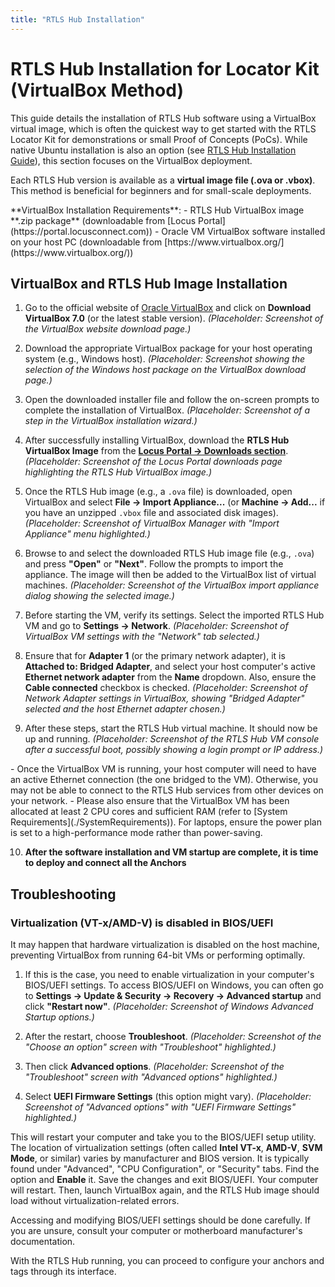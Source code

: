 ```yaml
---
title: "RTLS Hub Installation"
---
```

# RTLS Hub Installation for Locator Kit (VirtualBox Method)

This guide details the installation of RTLS Hub software using a VirtualBox virtual image, which is often the quickest way to get started with the RTLS Locator Kit for demonstrations or small Proof of Concepts (PoCs). While native Ubuntu installation is also an option (see [RTLS Hub Installation Guide](../RTLS_Hub/RtlsHubInstallGuide)), this section focuses on the VirtualBox deployment.

Each RTLS Hub version is available as a **virtual image file (.ova or .vbox)**. This method is beneficial for beginners and for small-scale deployments.

<Callout type="info">
 **VirtualBox Installation Requirements**:
 - RTLS Hub VirtualBox image **.zip package** (downloadable from [Locus Portal](https://portal.locusconnect.com))
 - Oracle VM VirtualBox software installed on your host PC (downloadable from [https://www.virtualbox.org/](https://www.virtualbox.org/))
</Callout>

## VirtualBox and RTLS Hub Image Installation

1.  Go to the official website of [Oracle VirtualBox](https://www.virtualbox.org/) and click on **Download VirtualBox 7.0** (or the latest stable version).
    *(Placeholder: Screenshot of the VirtualBox website download page.)*

2.  Download the appropriate VirtualBox package for your host operating system (e.g., Windows host).
    *(Placeholder: Screenshot showing the selection of the Windows host package on the VirtualBox download page.)*

3.  Open the downloaded installer file and follow the on-screen prompts to complete the installation of VirtualBox.
    *(Placeholder: Screenshot of a step in the VirtualBox installation wizard.)*

4.  After successfully installing VirtualBox, download the **RTLS Hub VirtualBox Image** from the **[Locus Portal -> Downloads section](https://portal.locusconnect.com/downloads)**.
    *(Placeholder: Screenshot of the Locus Portal downloads page highlighting the RTLS Hub VirtualBox image.)*

5.  Once the RTLS Hub image (e.g., a `.ova` file) is downloaded, open VirtualBox and select **File -> Import Appliance...** (or **Machine -> Add...** if you have an unzipped `.vbox` file and associated disk images).
    *(Placeholder: Screenshot of VirtualBox Manager with "Import Appliance" menu highlighted.)*

6.  Browse to and select the downloaded RTLS Hub image file (e.g., `.ova`) and press **"Open"** or **"Next"**. Follow the prompts to import the appliance. The image will then be added to the VirtualBox list of virtual machines.
    *(Placeholder: Screenshot of the VirtualBox import appliance dialog showing the selected image.)*

7.  Before starting the VM, verify its settings. Select the imported RTLS Hub VM and go to **Settings -> Network**.
    *(Placeholder: Screenshot of VirtualBox VM settings with the "Network" tab selected.)*

8.  Ensure that for **Adapter 1** (or the primary network adapter), it is **Attached to: Bridged Adapter**, and select your host computer's active **Ethernet network adapter** from the **Name** dropdown. Also, ensure the **Cable connected** checkbox is checked.
    *(Placeholder: Screenshot of Network Adapter settings in VirtualBox, showing "Bridged Adapter" selected and the host Ethernet adapter chosen.)*

9.  After these steps, start the RTLS Hub virtual machine. It should now be up and running.
    *(Placeholder: Screenshot of the RTLS Hub VM console after a successful boot, possibly showing a login prompt or IP address.)*

<Callout type="info">
- Once the VirtualBox VM is running, your host computer will need to have an active Ethernet connection (the one bridged to the VM). Otherwise, you may not be able to connect to the RTLS Hub services from other devices on your network.
- Please also ensure that the VirtualBox VM has been allocated at least 2 CPU cores and sufficient RAM (refer to [System Requirements](./SystemRequirements)). For laptops, ensure the power plan is set to a high-performance mode rather than power-saving.
</Callout>

10. **After the software installation and VM startup are complete, it is time to deploy and connect all the Anchors**

## Troubleshooting

### Virtualization (VT-x/AMD-V) is disabled in BIOS/UEFI

It may happen that hardware virtualization is disabled on the host machine, preventing VirtualBox from running 64-bit VMs or performing optimally.

1.  If this is the case, you need to enable virtualization in your computer's BIOS/UEFI settings. To access BIOS/UEFI on Windows, you can often go to **Settings -> Update & Security -> Recovery -> Advanced startup** and click **"Restart now"**.
    *(Placeholder: Screenshot of Windows Advanced Startup options.)*

2.  After the restart, choose **Troubleshoot**.
    *(Placeholder: Screenshot of the "Choose an option" screen with "Troubleshoot" highlighted.)*

3.  Then click **Advanced options**.
    *(Placeholder: Screenshot of the "Troubleshoot" screen with "Advanced options" highlighted.)*

4.  Select **UEFI Firmware Settings** (this option might vary).
    *(Placeholder: Screenshot of "Advanced options" with "UEFI Firmware Settings" highlighted.)*

This will restart your computer and take you to the BIOS/UEFI setup utility. The location of virtualization settings (often called **Intel VT-x**, **AMD-V**, **SVM Mode**, or similar) varies by manufacturer and BIOS version. It is typically found under "Advanced", "CPU Configuration", or "Security" tabs. Find the option and **Enable** it. Save the changes and exit BIOS/UEFI. Your computer will restart. Then, launch VirtualBox again, and the RTLS Hub image should load without virtualization-related errors.

<Callout type="warning">
  Accessing and modifying BIOS/UEFI settings should be done carefully. If you are unsure, consult your computer or motherboard manufacturer's documentation.
</Callout>

With the RTLS Hub running, you can proceed to configure your anchors and tags through its interface.




